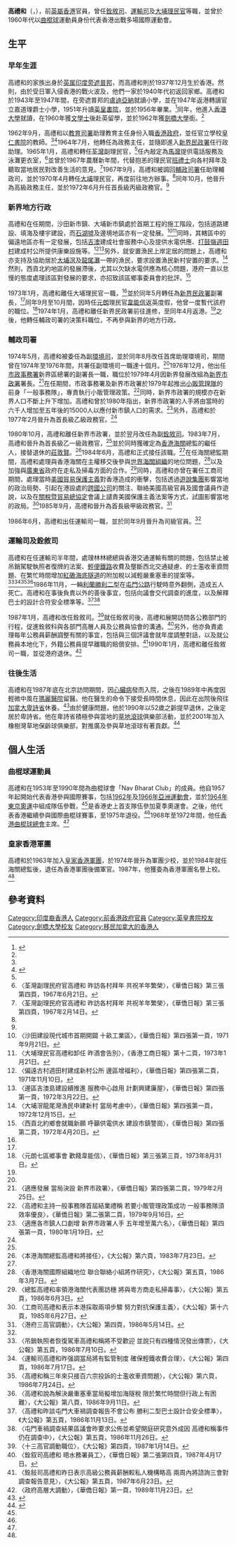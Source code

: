 {{Infobox officeholder
| name = 高禮和
| original_name = {{lang|en|Harnam Singh Grewal}}
| honorific-suffix = {{postnominals|country=GBR|size=100%|CBE}}
| image = 
| office = [[英屬香港|香港]]第5任[[公務員事務局局長_(香港)|銓敘司]]
| term_start = 1987年2月9日
| term_end = 1990年3月31日
| governor_general = [[衛奕信|衛奕信爵士]]
| predecessor = [[霍德|霍德]]
| successor = [[屈珩|屈珩]]
| office1 = [[英屬香港|香港]]第4任[[運輸局|運輸司]]
| term_start1 = 1986年6月29日
| term_end1 = 1987年2月8日
| governor_general1 = [[尤德|尤德爵士]]<br>[[鍾逸傑|鍾逸傑爵士]]（署理）
| predecessor1 = [[麥法誠|麥法誠]]
| successor1 = [[梁文建|梁文建]]
| office2 = [[香港海關|海關總監]]
| term_start2 = 1984年6月1日
| term_end2 = 1986年6月23日
| 1blankname2 = 保安司
| 1namedata2 = [[謝法新|謝法新]]
| predecessor2 = [[莊敦賢|莊敦賢]]
| successor2 = [[韋能信|韋能信]]
| office3 = [[大埔_(香港)|大埔]][[理民府|理民官]]
| term_start3 = 1970年4月17日
| term_end3 = 1973年1月19日
| predecessor3 = [[馬禮樂|馬禮樂]]
| successor3 = [[石偉智|石偉智]]
| birth_date = {{birth date and age|1937|12|5}}
| birth_place = {{HKG-1910}}
| death_date = 
| death_place = 
| education = [[英皇書院|英皇書院]]
| alma_mater = [[香港大學|香港大學]]<br />[[劍橋大學|劍橋大學]]
| educate = 
* [[香港大學|香港大學]][[文學士|文學士]]
* [[劍橋大學|劍橋大學]][[文學碩士|文學碩士]]
}}
'''高禮和'''{{CBE}}（{{lang-en|Harnam Singh Grewal}}，{{bd|1937年|12月5日||}}），前[[英屬香港|英屬香港]]官員，曾任[[公務員事務局局長_(香港)|銓敘司]]、[[運輸局|運輸司]]及[[大埔_(香港)|大埔]][[理民府|理民官]]等職，並曾於1960年代以[[曲棍球|曲棍球]]運動員身份代表香港出戰多場國際運動會。

== 生平 ==
=== 早年生涯 ===
高禮和的家族出身於[[英属印度|英属印度]][[旁遮普邦|旁遮普邦]]，而高禮和則於1937年12月生於香港。然則，由於受日軍入侵香港的戰火波及，他們一家於1940年代初返回家鄉。高禮和於1943年至1947年間，在旁遮普邦的[[盧迪亞納|盧迪亞納]]就讀小學，並在1947年返港轉讀官立嘉道理爵士小學，1951年升讀[[英皇書院|英皇書院]]，並於1956年畢業。<ref name="Hockey">{{cite web|title=Harnam Singh Grewal|url=http://www.sikhsinhockey.com/Default.aspx?id=594072|work=Sikhs In Hockey}}</ref>同年，他進入[[香港大學|香港大學]]就讀，在1960年獲[[文學士|文學士]]後赴英留學，並於1962年獲[[劍橋大學|劍橋大學]]銜。<ref name="Hockey" />

1962年9月，高禮和以[[教育局_(香港)|教育司署]]助理教育主任身份入職[[香港政府|香港政府]]，並任官立學校[[皇仁書院|皇仁書院]]的教師。<ref name="Hockey" /><ref name="BIO">{{cite book |title=Staff list, Hong Kong Government 1988|year=1996|url=https://archive.org/details/hongkongtransiti00patt|location=Hong Kong |publisher=Hong Kong Government Printer |page=87}}</ref>1964年7月，他轉任為政務主任，並隨即進入[[新界民政署|新界民政署]]任行政助理。1965年1月，高禮和轉任[[荃灣|荃灣]]副理民官，<ref name="BIO" />任內敲定為[[馬灣|馬灣]]提供電話服務及泳灘更衣室，<ref>〈荃灣副理民府官高禮和 昨訪各村拜年 共祝羊年繁榮〉，《華僑日報》第三張第四頁，1967年6月21日。</ref>並曾於1967年農曆新年間，代替抱恙的理民官[[班禮士|班禮士]]向各村拜年及聽取當地居民對改善生活的意見。<ref>〈荃灣副理民府官高禮和 昨訪各村拜年 共祝羊年繁榮〉，《華僑日報》第三張第四頁，1967年2月14日。</ref>1967年9月，高禮和被調回[[輔政司署|輔政司署]]任助理輔政司，並於1970年4月轉任[[大埔_(香港)|大埔]]理民官，再度前往地方辦事。<ref name="BIO" />同年10月，他晉升為高級政務主任，並於1972年6月升任首長級丙級政務官。<ref name="BIO" />

=== 新界地方行政 ===
高禮和在任期間，沙田新市鎮、大埔新市鎮處於首期工程的施工階段，包括道路建設、填海及樓宇建設，而[[石湖墟|石湖墟]]及邊境地區亦有一定發展。<ref>〈沙田建設現代城市首期開闢 十畝工業區〉，《華僑日報》第四張第一頁，1971年9月21日。</ref><ref name="S">〈大埔理民官高禮和卸任 昨酒會告別〉，《香港工商日報》第十二頁，1973年1月21日。</ref>同時，其轄區中的偏遠地區亦有一定發展，包括[[吉澳|吉澳]]建成社會服務中心及提供水電供應、[[打鼓嶺_(北區)|打鼓嶺]][[週田村|週田村]]建成村公所提供康樂設施等。<ref>〈偏遠古村週田村建成新村公所 邊區增福利〉，《華僑日報》第四張第二頁，1971年11月10日。</ref><ref>〈邊區吉澳島建設續推進 服務中心啟用 計劃興建廉屋〉，《華僑日報》第四張第一頁，1972年3月22日。</ref>另外，就安置漁民上岸定居的問題上，高禮和亦支持及協助居於[[大埔滘|大埔滘]]及[[龍尾灘|龍尾灘]]一帶的漁民，要求設置漁民新村安置的要求。<ref>〈大埔滘龍尾灣漁民申建新村 當局考慮中〉，《華僑日報》第四張第一頁，1972年12月15日。</ref>然則，西貢北約地區的發展滯後，尤其以欠缺水電供應為核心問題，港府一直以怠慢的態度處理該區對發展的要求，亦招致該區鄉事委員會的批評。<ref>〈西貢北約鄉會就職新願 呼籲供電供水 建設市鎮警崗〉，《華僑日報》第四張第二頁，1972年4月20日。</ref>

1973年1月，高禮和離任大埔理民官一職，<ref name="S" />並於同年5月轉任為[[新界民政署|新界民政署]]副署長，<ref name="BIO" />同年9月至10月間，因時任[[元朗|元朗]]理民官[[韋能信|韋能信]]返英度假，他曾一度暫代該府的職位。<ref>〈元朗七區鄉事會 歡餞韋能信〉，《華僑日報》第三張第三頁，1973年8月31日。</ref>1974年1月，高禮和離任新界民政署前往進修，至同年4月返港。<ref name="BIO" />之後，他轉任輔政司署的決策科職位，不再參與新界的地方行政。

=== 輔政司署 ===
1974年5月，高禮和被委任為副[[環境局_(香港)|環境司]]，並於同年8月改任首席助理環境司，期間曾在1974年至1976年間，共署任副環境司一職達十個月。<ref name="BIO" />1976年12月，他出任[[市政總署|市政事務署]]新界區總署的副署長一職，職位於1979年4月因新界發展改組為[[區域市政總署|新界市政署]]署長。<ref>〈適應發展 當局決設 新界市政署〉，《華僑日報》第四張第二頁，1979年2月25日。</ref>在任期間，市政事務署及新界市政署於1979年起推出[[小販管理隊|小販管理隊]]的前身「一般事務隊」，專責執行小販管理政策。<ref>〈高禮和主持一般事務隊首屆結業禮稱 若要小販管理政策成功 一般事務隊須效率優良〉，《華僑日報》第二張第二頁，1979年9月16日。</ref>同時，新界市政署的規模亦在新界人口不斷上升下增加。高禮和曾於1980年指出，新界市政署的人手將由當時的六千人增加至五年後的15000人以應付新市鎮人口的需求。<ref>〈適應各市鎮人口劇增 新界市政署人手 五年增至萬六名〉，《華僑日報》第四張第一頁，1980年1月19日。</ref>另外，高禮和於1977年2月晉升為首長級乙級政務官。<ref name="BIO" />

1980年10月，高禮和離任新界市政署，並於翌月改任為副[[公務員事務局局長_(香港)|銓敘司]]。1983年7月，高禮和晉升為首長級乙一級政務官，<ref name="BIO" />並於同時獲確定為[[香港海關|香港海關]]總監的繼任人，接替退休的[[莊敦賢|莊敦賢]]。<ref>〈本港海關總監高禮和將接任〉，《大公報》第六頁，1983年7月23日。</ref>1984年6月，高禮和正式接任該職。<ref name="BIO" />在任海關總監期間，高禮和處理與香港海關在主權移交後參與[[世界海關組織|世界海關組織]]的地位問題，<ref>〈香港海關國際組織地位 聯合聯絡小組將作研究〉，《大公報》第五頁，1986年3月7日。</ref>以及加強與[[廣東省|廣東省]]政府在走私及掃毒方面的合作。<ref>〈總監高禮和率領港海關代表團訪穗 將與粵方商走私掃毒事〉，《大公報》第五頁，1986年6月3日。</ref>同時，高禮和亦曾在署任工商司期間，處理當時[[美國|美國]][[貿易保護主義|貿易保護主義]]對香港造成的衝擊，包括透過[[遊說集團|遊說集團]]影響當地的政治局勢、引起在港設處的[[跨國公司|跨國公司]]的關注、聯絡美國高級官員及國會議員作遊說，以及在[[關稅暨貿易總協定|關稅暨貿易總協定]]會議上譴責美國保護主義法案等方式，試圖影響當地的政局。<ref>〈工商司高禮和表示本港採取兩項步驟 努力對抗保護主義〉，《大公報》第十六頁，1985年6月27日。</ref>1985年9月，高禮和晉升為首長級甲級政務官。<ref name="G">〈港府三高官調動〉，《大公報》第四頁，1986年5月14日。</ref>

1986年6月，高禮和出任運輸司一職，並於同年9月晉升為司級官員。<ref name="G" /> 

=== 運輸司及銓敘司 ===
高禮和在任運輸司半年間，處理林林總總與香港交通運輸有關的問題，包括禁止被吊銷駕駛執照者復牌的法案、[[香港輕鐵|輕便鐵路]]收費及壟斷西北交通疑慮、的士濫收車資問題、在繁忙時間增加[[紅磡海底隧道|紅磡海底隧道]]的附加稅以減輕嚴重塞車的提案等。<ref>〈吊銷執照者恢復駕車高禮和稱將不受歡迎 並說只有四種情況發出傳票〉，《大公報》第五頁，1986年7月10日。</ref><ref>〈運輸司高禮和昨强調當局將有監管制度 確保輕鐵收費合理〉，《大公報》第四頁，1986年7月17日。</ref><ref>〈高禮和稱三年來只接百六宗投訴的士濫收車資問題〉，《大公報》第六頁，1986年7月24日。</ref><ref>〈高禮和說為解決嚴重塞車當局擬增加海隧稅 限於繁忙時間但行政上有困難〉，《大公報》第八頁，1986年9月11日。</ref>1986年11月，一輛[[利蘭勝利二型|利蘭勝利二型]]在[[屯門公路|屯門公路]]行駛時意外翻側，造成五人死亡。高禮和在事後負責以外的善後事宜，包括向議會交代調查的進度，以及解釋巴士的設計合符安全標準等。<ref>〈高禮和昨談屯門大車禍調查報告不會公布 勝利二型巴士設計合安全標準〉，《大公報》第五頁，1986年11月13日。</ref><ref>〈屯門車禍調查結果區議會昨要求公佈並希望開庭研究意外成因 高禮和稱事件仍在調查中〉，《大公報》第五頁，1986年11月26日。</ref>

1987年1月，高禮和改任銓敘司。<ref>〈十三高官調動職位〉，《大公報》第四頁，1987年1月14日。</ref>就任銓敘司後，高禮和展開訪問各公務部門的行程，促進銓敘科與各部門高層人員及公務員協會的溝通。<ref>〈銓叙司高禮和 晤水務署員工〉，《華僑日報》第二張第四頁，1987年4月17日。</ref>另外，他亦負責處理每年公務員薪酬調整有關的事宜，包括與三個評議會就年度調整對話，以及就公務員本地化下，外籍公務員提早離職的賠償安排。<ref>〈銓敍司高禮和昨日表示高級公務員薪酬較私人機構略高 兩周內將諮詢三會對調查報告意見〉，《大公報》第五頁，1987年6月23日。</ref>1990年1月，高禮和離任銓敘司一職，並從港府退休。<ref>〈政府高層大調動〉，《華僑日報》第一頁，1989年11月23日。</ref>

=== 往後生活 ===
高禮和在1987年底在北京訪問期間，因[[心臟病|心臟病]]發而入院，之後在1989年中再度因輕微中風在[[瑪麗醫院|瑪麗醫院]]留醫。他在醫生的命令下接受長時間休息，因此在出院後飛往[[加拿大|加拿大]][[卑詩省|卑詩省]]休養。<ref name="Health">{{cite news |date=1989-08-07|title=Early retirement for the secretary of the civil service|work=[[南華早報|South China Morning Post]] |location=Hong Kong |access-date=2021-07-08}}</ref>由於健康問題，他於1990年以52歲之齡提早退休，之後定居於卑詩省。他在卑詩省積極參與當地的[[草地滾球|草地滾球]]俱樂部活動，並於2001年加入橡樹灣草地保齡球俱樂部，對推廣及參與草地滾球有著貢獻。<ref>{{cite web |date=2016-04-22|url=https://bowlsoakbay.ca/harnam-grewal/|title=Harnam Grewal|work=Oak Bay Lawn Bowling Club |location=B.C., Canada |access-date=2021-07-08}}</ref>

== 個人生活 ==
=== 曲棍球運動員 ===
高禮和在1953年至1990年間為曲棍球會「Nav Bharat Club」的成員。他自1957年起開始代表香港參與國際賽事，包括[[1962年亞洲運動會|1962年]]及[[1966年亞洲運動會|1966年亞洲運動會]]，並於[[1964年夏季奥林匹克运动会|1964年東京奧運]]中組成隊伍參戰，<ref name="Hockey" />是香港史上首支隊伍參加夏季奧運會。之後，他代表香港繼續參與國際曲棍球賽事，至1975年退役。<ref name="Hockey" />1968年至1972年間，他任[[香港曲棍球總會|香港曲棍球總會]]主席。<ref name="Hockey" />

=== 皇家香港軍團 ===
高禮和於1963年加入[[皇家香港軍團|皇家香港軍團]]，於1974年晉升為軍團少校，並於1984年就任海關總監後，退任為香港軍團後備軍官。1987年，他獲委為香港軍團名譽上校。<ref name="Health" />

== 參考資料 ==
{{reflist|2}}

{{s-start}}
{{s-off}}
{{s-bef | before=[[麥法誠|麥法誠]]}}
{{s-ttl | title=[[運輸局|運輸司]] | years=1986年6月－1987年2月}}
{{s-aft | after=[[梁文建|梁文建]]}}
{{s-bef | before=[[霍德|霍德]]}}
{{s-ttl | title=[[公務員事務局|銓敘司]] | years=1987年2月－1990年4月}}
{{s-aft | after=[[屈珩|屈珩]]}}
{{end}}

{{DEFAULTSORT: Grewal, Harnam Singh}}
[[Category:印度裔香港人|Category:印度裔香港人]]
[[Category:前香港政府官員|Category:前香港政府官員]]
[[Category:英皇書院校友|Category:英皇書院校友]]
[[Category:劍橋大學校友|Category:劍橋大學校友]]
[[Category:移民加拿大的香港人|Category:移民加拿大的香港人]]